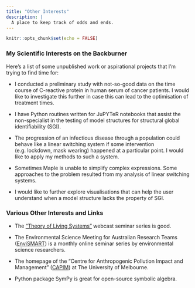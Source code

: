 ```yaml
---
title: "Other Interests"
description: |
  A place to keep track of odds and ends.
---
```


```r
knitr::opts_chunk$set(echo = FALSE)
```

### My Scientific Interests on the Backburner
Here's a list of some unpublished work or aspirational projects that I'm trying to find time for:

* I conducted a preliminary study with not-so-good data on the time course of C-reactive protein in human serum of cancer patients. I would like to investigate this further in case this can lead to the optimisation of treatment times.

* I have Python routines written for JuPYTeR notebooks that assist the non-specialist in the testing of model structures for structural global identifiability (SGI).

* The progression of an infectious disease through a population could behave like a linear switching system if some intervention (e.g. lockdown, mask wearing) happened at a particular point. I would like to apply my methods to such a system.

* Sometimes Maple is unable to simplify complex expressions. Some approaches to the problem resulted from my analysis of linear switching systems. 

* I would like to further explore visualisations that can help the user understand when a model structure lacks the property of SGI.

### Various Other Interests and Links

* The ["Theory of Living Systems"](https://www.theoryoflivingsystems.org/) webcast seminar series is good.

* The Environmental Science Meeting for Australian Research Teams ([EnviSMART](https://alec.science.unimelb.edu.au/sample-page/events/)) is a monthly online seminar series by environmental science researchers.

* The homepage of the "Centre for Anthropogenic Pollution Impact and Management" ([CAPIM](https://capim.unimelb.edu.au/)) at The University of Melbourne.


* Python package SymPy is great for open-source symbolic algebra.

